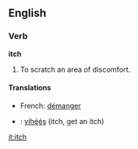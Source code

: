 ==English==
===Verb===
'''itch'''
#To scratch an area of discomfort.
====Translations====
*French: [[démanger]]
*{{nv}}: [[yihę́ę́s]] (itch, get an itch)


[[it:itch]]